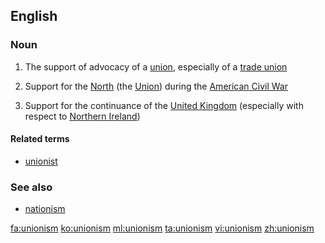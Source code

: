 ==English==

===Noun===
{{wikipedia}}
{{en-noun|-}}

# The support of advocacy of a [[union]], especially of a [[trade union]]
# {{context|often|capitalised|lang=en}} Support for the [[North]] (the [[Union]]) during the [[American Civil War]]
# {{context|often|capitalised|lang=en}} Support for the continuance of the [[United Kingdom]] (especially with respect to [[Northern Ireland]])

====Related terms====
* [[unionist]]

===See also===
* [[nationism]]

[[fa:unionism]]
[[ko:unionism]]
[[ml:unionism]]
[[ta:unionism]]
[[vi:unionism]]
[[zh:unionism]]